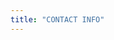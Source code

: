 ```yaml
---
title: "CONTACT INFO"
---
```



<div className="mt-8">
<Code code={`
const {CONTACT_INFO} = {
Name: "Kumait Mustafa",
Phone: "+31 6** 0** 0*",
E-mail: "kumait@email.com" };
`} language="typescript" />
</div>
